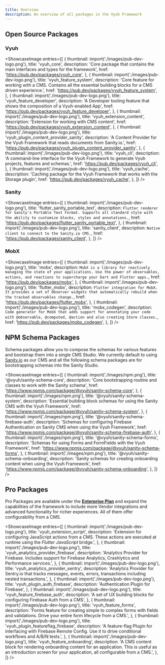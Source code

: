 ```yaml
---
title: Overview
description: An overview of all packages in the Vyuh Framework
---
```



## Open Source Packages

### Vyuh

<ShowcaseImage
  entries={[
    {
      thumbnail: import('./images/pub-dev-logo.png'),
      title: 'vyuh_core',
      description:
        'Core package that contains the main interfaces and types for the framework',
      href: 'https://pub.dev/packages/vyuh_core',
    },
    {
      thumbnail: import('./images/pub-dev-logo.png'),
      title: 'vyuh_feature_system',
      description:
        'Core feature for working with a CMS. Contains all the essential building blocks for a CMS driven experience.',
      href: 'https://pub.dev/packages/vyuh_feature_system',
    },
    {
      thumbnail: import('./images/pub-dev-logo.png'),
      title: 'vyuh_feature_developer',
      description:
        'A Developer tooling feature that shows the composition of a Vyuh-enabled App',
      href: 'https://pub.dev/packages/vyuh_feature_developer',
    },
    {
      thumbnail: import('./images/pub-dev-logo.png'),
      title: 'vyuh_extension_content',
      description: 'Extension for working with CMS content',
      href: 'https://pub.dev/packages/vyuh_extension_content',
    },
    {
      thumbnail: import('./images/pub-dev-logo.png'),
      title: 'vyuh_plugin_content_provider_sanity',
      description:
        'A Content Provider for the Vyuh Framework that reads documents from Sanity.io.',
      href: 'https://pub.dev/packages/vyuh_plugin_content_provider_sanity',
    },
    {
      thumbnail: import('./images/pub-dev-logo.png'),
      title: 'vyuh_cli',
      description:
        'A command-line interface for the Vyuh Framework to generate Vyuh projects, features and schemas.',
      href: 'https://pub.dev/packages/vyuh_cli',
    },
    {
      thumbnail: import('./images/pub-dev-logo.png'),
      title: 'vyuh_cache',
      description:
        'Caching package for the Vyuh Framework that works with the Storage plugin',
      href: 'https://pub.dev/packages/vyuh_cache',
    },
  ]}
/>

### Sanity

<ShowcaseImage
  entries={[
    {
      thumbnail: import('./images/pub-dev-logo.png'),
      title: 'flutter_sanity_portable_text',
      description: `Flutter renderer for Sanity's Portable Text Format. Supports all standard style with the ability to customize blocks, styles and annotations.`,
      href: 'https://pub.dev/packages/flutter_sanity_portable_text',
    },
    {
      thumbnail: import('./images/pub-dev-logo.png'),
      title: 'sanity_client',
      description: `Native client to connect to the Sanity.io CMS.`,
      href: 'https://pub.dev/packages/sanity_client',
    },
  ]}
/>

### MobX

<ShowcaseImage
  entries={[
    {
      thumbnail: import('./images/pub-dev-logo.png'),
      title: 'mobx',
      description: `MobX is a library for reactively managing the state of your applications. Use the power of observables, actions, and reactions to supercharge your Dart and Flutter apps.`,
      href: 'https://pub.dev/packages/mobx',
    },
    {
      thumbnail: import('./images/pub-dev-logo.png'),
      title: 'flutter_mobx',
      description: `Flutter integration for MobX. It provides a set of Observer widgets that automatically rebuild when the tracked observables change.`,
      href: 'https://pub.dev/packages/flutter_mobx',
    },
    {
      thumbnail: import('./images/pub-dev-logo.png'),
      title: 'mobx_codegen',
      description: `Code generator for MobX that adds support for annotating your code with @observable, @computed, @action and also creating Store classes.`,
      href: 'https://pub.dev/packages/mobx_codegen',
    },
  ]}
/>

## NPM Schema Packages

Schema packages allow you to compose the schemas for various features and
bootstrap them into a single CMS Studio. We currently default to using
[Sanity.io](https://sanity.io) as our CMS and all the following schema packages
are for bootstrapping schemas into the Sanity Studio.

<ShowcaseImage
  entries={[
    {
      thumbnail: import('./images/npm.png'),
      title: '@vyuh/sanity-schema-core',
      description:
        'Core bootstrapping routine and classes to work with the Sanity schema',
      href: 'https://www.npmjs.com/package/@vyuh/sanity-schema-core',
    },
    {
      thumbnail: import('./images/npm.png'),
      title: '@vyuh/sanity-schema-system',
      description:
        'Essential building block schemas for using the Sanity CMS with the Vyuh Framework',
      href: 'https://www.npmjs.com/package/@vyuh/sanity-schema-system',
    },
    {
      thumbnail: import('./images/npm.png'),
      title: '@vyuh/sanity-schema-firebase-auth',
      description:
        'Schemas for configuring Firebase Authentication on Sanity CMS when using the Vyuh Framework',
      href: 'https://www.npmjs.com/package/@vyuh/sanity-schema-firebase-auth',
    },
    {
      thumbnail: import('./images/npm.png'),
      title: '@vyuh/sanity-schema-forms',
      description:
        'Schemas for using Forms and FormFields with the Vyuh Framework',
      href: 'https://www.npmjs.com/package/@vyuh/sanity-schema-forms',
    },
    {
      thumbnail: import('./images/npm.png'),
      title: '@vyuh/sanity-schema-onboarding',
      description:
        'Sanity schemas for creating onboarding content when using the Vyuh Framework',
      href: 'https://www.npmjs.com/package/@vyuh/sanity-schema-onboarding',
    },
  ]}
/>

## Pro Packages

Pro Packages are available under the
[**Enterprise Plan**](https://vyuh.tech/pricing) and expand the capabilities of
the framework to include more Vendor integrations and advanced functionality for
richer experiences. All of them offer configurability from a CMS.

<ShowcaseImage
  entries={[
    {
      thumbnail: import('./images/pub-dev-logo.png'),
      title: 'vyuh_extension_script',
      description:
        'Extension for configuring JavaScript actions from a CMS. These actions are executed at runtime using the *Flutter JavaScript* bridge.',
    },
    {
      thumbnail: import('./images/pub-dev-logo.png'),
      title: 'vyuh_analytics_provider_firebase',
      description:
        'Analytics Provider for Firebase. Includes support for Firebase Analytics, Crashlytics and Performance services.',
    },
    {
      thumbnail: import('./images/pub-dev-logo.png'),
      title: 'vyuh_analytics_provider_sentry',
      description:
        'Analytics Provider for Sentry.io that tracks messages, events, errors, transactions including nested transactions.',
    },
    {
      thumbnail: import('./images/pub-dev-logo.png'),
      title: 'vyuh_plugin_auth_firebase',
      description: 'Authentication Plugin for Firebase',
    },
    {
      thumbnail: import('./images/pub-dev-logo.png'),
      title: 'vyuh_feature_firebase_auth',
      description:
        'A set of UX building blocks for configuring Firebase Auth from a CMS',
    },
    {
      thumbnail: import('./images/pub-dev-logo.png'),
      title: 'vyuh_feature_forms',
      description:
        'Forms feature for creating simple to complex forms with fields and validations. Drive your entire form lifecycle from a CMS.',
    },
    {
      thumbnail: import('./images/pub-dev-logo.png'),
      title: 'vyuh_plugin_featureflag_firebase',
      description:
        'A feature-flag Plugin for interfacing with Firebase Remote Config. Use it to drive conditional workflows and A/B/N tests.',
    },
    {
      thumbnail: import('./images/pub-dev-logo.png'),
      title: 'vyuh_feature_onboarding',
      description:
        'A CMS content block for rendering onboarding content for an application. This is useful as an introduction screen for your application, all configurable from a CMS.',
    },
  ]}
/>
